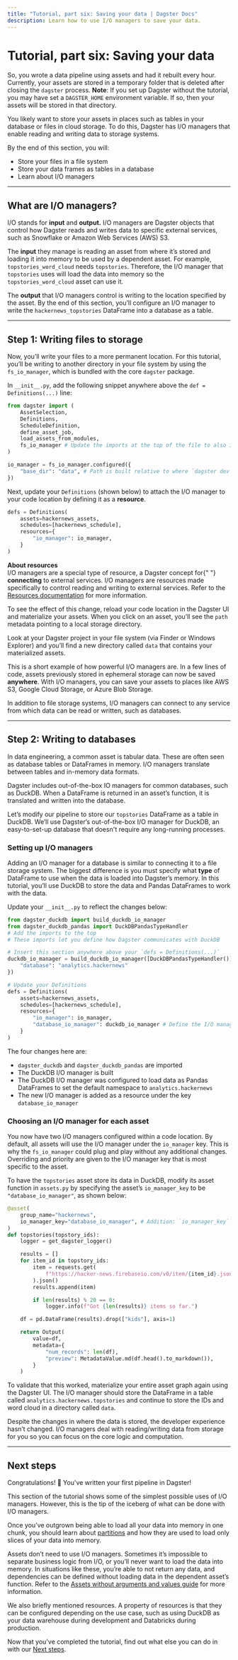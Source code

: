 ```yaml
---
title: "Tutorial, part six: Saving your data | Dagster Docs"
description: Learn how to use I/O managers to save your data.
---
```


# Tutorial, part six: Saving your data

So, you wrote a data pipeline using assets and had it rebuilt every hour. Currently, your assets are stored in a temporary folder that is deleted after closing the `dagster` process. **Note**: If you set up Dagster without the tutorial, you may have set a `DAGSTER_HOME` environment variable. If so, then your assets will be stored in that directory.

You likely want to store your assets in places such as tables in your database or files in cloud storage. To do this, Dagster has I/O managers that enable reading and writing data to storage systems.

By the end of this section, you will:

- Store your files in a file system
- Store your data frames as tables in a database
- Learn about I/O managers

---

## What are I/O managers?

I/O stands for **input** and **output.** I/O managers are Dagster objects that control how Dagster reads and writes data to specific external services, such as Snowflake or Amazon Web Services (AWS) S3.

The **input** they manage is reading an asset from where it’s stored and loading it into memory to be used by a dependent asset. For example, `topstories_word_cloud` needs `topstories`. Therefore, the I/O manager that `topstories` uses will load the data into memory so the `topstories_word_cloud` asset can use it.

The **output** that I/O managers control is writing to the location specified by the asset. By the end of this section, you’ll configure an I/O manager to write the `hackernews_topstories` DataFrame into a database as a table.

---

## Step 1: Writing files to storage

Now, you’ll write your files to a more permanent location. For this tutorial, you’ll be writing to another directory in your file system by using the `fs_io_manager`, which is bundled with the core `dagster` package.

In `__init__.py`, add the following snippet anywhere above the `def = Definitions(...)` line:

```python
from dagster import (
    AssetSelection,
    Definitions,
    ScheduleDefinition,
    define_asset_job,
    load_assets_from_modules,
    fs_io_manager # Update the imports at the top of the file to also include this
)

io_manager = fs_io_manager.configured({
    "base_dir": "data", # Path is built relative to where `dagster dev` is run
})
```

Next, update your `Definitions` (shown below) to attach the I/O manager to your code location by defining it as a **resource**.

```python
defs = Definitions(
    assets=hackernews_assets,
    schedules=[hackernews_schedule],
    resources={
        "io_manager": io_manager,
    }
)
```

<Note>
  <strong>About resources</strong>
  <br />
  I/O managers are a special type of resource, a Dagster concept for{" "}
  <strong>connecting</strong> to external services. I/O managers are resources
  made specifically to control reading and writing to external services. Refer
  to the <a href="/concepts/resources">Resources documentation</a> for more
  information.
</Note>

To see the effect of this change, reload your code location in the Dagster UI and materialize your assets. When you click on an asset, you’ll see the `path` metadata pointing to a local storage directory.

Look at your Dagster project in your file system (via Finder or Windows Explorer) and you’ll find a new directory called `data` that contains your materialized assets.

This is a short example of how powerful I/O managers are. In a few lines of code, assets previously stored in ephemeral storage can now be saved **anywhere**. With I/O managers, you can save your assets to places like AWS S3, Google Cloud Storage, or Azure Blob Storage.

In addition to file storage systems, I/O managers can connect to any service from which data can be read or written, such as databases.

---

## Step 2: Writing to databases

In data engineering, a common asset is tabular data. These are often seen as database tables or DataFrames in memory. I/O managers translate between tables and in-memory data formats.

Dagster includes out-of-the-box IO managers for common databases, such as DuckDB. When a DataFrame is returned in an asset’s function, it is translated and written into the database.

Let’s modify our pipeline to store our `topstories` DataFrame as a table in DuckDB. We’ll use Dagster’s out-of-the-box I/O manager for DuckDB, an easy-to-set-up database that doesn't require any long-running processes.

### Setting up I/O managers

Adding an I/O manager for a database is similar to connecting it to a file storage system. The biggest difference is you must specify what **type** of DataFrame to use when the data is loaded into Dagster’s memory. In this tutorial, you’ll use DuckDB to store the data and Pandas DataFrames to work with the data.

Update your `__init__.py` to reflect the changes below:

```python
from dagster_duckdb import build_duckdb_io_manager
from dagster_duckdb_pandas import DuckDBPandasTypeHandler
# Add the imports to the top
# These imports let you define how Dagster communicates with DuckDB

# Insert this section anywhere above your `defs = Definitions(...)`
duckdb_io_manager = build_duckdb_io_manager([DuckDBPandasTypeHandler()]).configured({
    "database": "analytics.hackernews"
})

# Update your Definitions
defs = Definitions(
    assets=hackernews_assets,
    schedules=[hackernews_schedule],
    resources={
        "io_manager": io_manager,
        "database_io_manager": duckdb_io_manager # Define the I/O manager here
    }
)
```

The four changes here are:

- `dagster_duckdb` and `dagster_duckdb_pandas` are imported
- The DuckDB I/O manager is built
- The DuckDB I/O manager was configured to load data as Pandas DataFrames to set the default namespace to `analytics.hackernews`
- The new I/O manager is added as a resource under the key `database_io_manager`

### Choosing an I/O manager for each asset

You now have two I/O managers configured within a code location. By default, all assets will use the I/O manager under the `io_manager` key. This is why the `fs_io_manager` could plug and play without any additional changes. Overriding and priority are given to the I/O manager key that is most specific to the asset.

To have the `topstories` asset store its data in DuckDB, modify its asset function in `assets.py` by specifying the asset’s `io_manager_key` to be `"database_io_manager"`, as shown below:

```python
@asset(
    group_name="hackernews",
    io_manager_key="database_io_manager", # Addition: `io_manager_key` specified
)
def topstories(topstory_ids):
    logger = get_dagster_logger()

    results = []
    for item_id in topstory_ids:
        item = requests.get(
            f"https://hacker-news.firebaseio.com/v0/item/{item_id}.json"
        ).json()
        results.append(item)

        if len(results) % 20 == 0:
            logger.info(f"Got {len(results)} items so far.")

    df = pd.DataFrame(results).drop(["kids"], axis=1)

    return Output(
        value=df,
        metadata={
            "num_records": len(df),
            "preview": MetadataValue.md(df.head().to_markdown()),
        }
    )
```

To validate that this worked, materialize your entire asset graph again using the Dagster UI. The I/O manager should store the DataFrame in a table called `analytics.hackernews.topstories` and continue to store the IDs and word cloud in a directory called `data`.

Despite the changes in where the data is stored, the developer experience hasn’t changed. I/O managers deal with reading/writing data from storage for you so you can focus on the core logic and computation.

---

## Next steps

Congratulations! 🎉 You've written your first pipeline in Dagster!

This section of the tutorial shows some of the simplest possible uses of I/O managers. However, this is the tip of the iceberg of what can be done with I/O managers.

Once you’ve outgrown being able to load all your data into memory in one chunk, you should learn about [partitions](/concepts/partitions-schedules-sensors/partitions) and how they are used to load only slices of your data into memory.

Assets don’t need to use I/O managers. Sometimes it’s impossible to separate business logic from I/O, or you’ll never want to load the data into memory. In situations like these, you’re able to not return any data, and dependencies can be defined without loading data in the dependent asset’s function. Refer to the [Assets without arguments and values guide](https://docs.dagster.io/tutorial/assets/non-argument-deps) for more information.

We also briefly mentioned resources. A property of resources is that they can be configured depending on the use case, such as using DuckDB as your data warehouse during development and Databricks during production.

Now that you've completed the tutorial, find out what else you can do in with our [Next steps](/tutorial/next-steps).
